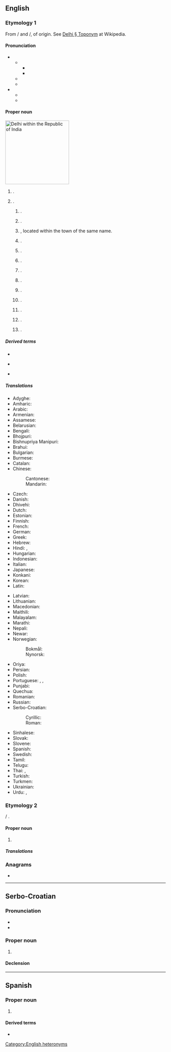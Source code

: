 ==English==

===Etymology 1===
{{wp}}
{{swp|Delhi (disambiguation)}}
From {{bor|en|hi|दिल्ली}}/{{bor|en|ur|دلی|tr=dillī}} and {{bor|en|hi|देहली}}/{{bor|en|ur| دہلی|tr=dehlī}}, of {{unk|en|title=uncertain}} origin. See [[w:Delhi#Toponym|Delhi § Toponym]] at Wikipedia.

====Pronunciation====
* {{sense|city in India}}
** {{IPA|en|/ˈdɛli/}}
*** {{audio|en|LL-Q1860 (eng)-Vealhurl-Delhi.wav|Audio (UK)}}
*** {{audio|en|en-us-deli.ogg|Audio (US)}}
** {{homophones|en|deli}}
** {{rhymes|en|ɛli}}
* {{sense|locale in North America}}
** {{IPA|en|/ˈdɛl.haɪ/}}
** {{rhymes|en|aɪ}}
{{rfap|en|US}}

====Proper noun====
[[Image:National Capital Territory of Delhi in India (special marker) (disputed hatched).svg|thumb|right|200px|Delhi within the Republic of India]]
{{en-prop}}

# {{place|en|megacity/and/union territory|c/India|containing the national capital [[New Delhi]]}}.
# {{place|en|locale|continent/North America|;|named for the city in India}}.
## {{place|en|CDP|co/Merced County|s/California}}.
## {{place|en|town|co/Delaware County|s/New York}}.
## {{place|en|village/county seat|co/Delaware County|s/New York}}, located within the town of the same name.
## {{place|en|community|s/Ontario}}.
## {{place|en|town|s/Louisiana}}.
## {{place|en|city|s/Iowa}}.
## {{place|en|city|s/Minnesota}}.
## {{place|en|unincorporated community|s/Illinois}}.
## {{place|en|unincorporated community|s/Colorado}}.
## {{place|en|unincorporated community|s/Georgia}}.
## {{place|en|unincorporated community|s/Missouri}}.
## {{place|en|unincorporated community|s/Texas}}.
## {{place|en|ghost town|s/Wisconsin}}.

=====Derived terms=====
{{rel-top3|Terms derived from ''Delhi''}}
* {{l|en|Delhi belly}}
{{rel-mid3}}
* {{l|en|Delhian}}
{{rel-mid3}}
* {{l|en|New Delhi}}
{{rel-bottom}}

=====Translations=====
{{trans-top|city in India}}
* Adyghe: {{t|ady|Дели}}
* Amharic: {{t|am|ዴሊ}}
* Arabic: {{t|ar|دِلْهِي|f}}
* Armenian: {{t+|hy|Դելի}}
* Assamese: {{t|as|দিল্লী}}
* Belarusian: {{t|be|Дэ́лі|m}}
* Bengali: {{t|bn|দিল্লি}}
* Bhojpuri: {{t|bho|दिल्ली}}
* Bishnupriya Manipuri: {{t|bpy|দিল্লী|tr=dillī}}
* Brahui: {{t|brh|Daelí}}
* Bulgarian: {{t|bg|Де́лхи}}
* Burmese: {{t|my|[[ဒေလီ]][[မြို့]]}}
* Catalan: {{t|ca|Delhi}}
* Chinese:
*: Cantonese: {{t|yue|德里|tr=dak1 lei5|sc=Hani}}
*: Mandarin: {{t+|cmn|德里|tr=Délǐ|sc=Hani}}
* Czech: {{t+|cs|Dillí|n}}
* Danish: {{t|da|Delhi}}
* Dhivehi: {{t|dv|ދިއްލީ|sc=Thaa}}
* Dutch: {{t+|nl|Delhi}}
* Estonian: {{t|et|Delhi}}
* Finnish: {{t|fi|Delhi}}
* French: {{t+|fr|Delhi}}
* German: {{t+|de|Delhi}}
* Greek: {{t|el|Δελχί|n}}
* Hebrew: {{t|he|דלהי|tr=deli}}
* Hindi: {{t+|hi|दिल्ली|f}}, {{t+|hi|देहली|f}}
* Hungarian: {{t+|hu|Delhi}}
* Indonesian: {{t|id|Delhi}}
* Italian: {{t|it|Delhi}}
* Japanese: {{t|ja|デリー|tr=Derī}}
* Konkani: {{t|kok|दिल्ली|tr=dillī}}
* Korean: {{t|ko|^델리}}
* Latin: {{t+|la|Dellium}} {{qualifier|New Latin}}
{{trans-mid}}
* Latvian: {{t|lv|Deli}}
* Lithuanian: {{t|lt|Delis|m}}
* Macedonian: {{t|mk|Делхи|n}}
* Maithili: {{t|mai|दिल्ली|tr=dillī}}
* Malayalam: {{t+|ml|ദില്ലി|sc=Mlym}}
* Marathi: {{t|mr|दिल्ली}}
* Nepali: {{t|ne|दिल्ली}}
* Newar: {{t|new|दिल्ली}}
* Norwegian:
*: Bokmål: {{t|nb|Delhi}}
*: Nynorsk: {{t|nn|Delhi}}
* Oriya: {{t+|or|ଦିଲ୍ଲୀ|sc=Orya}}
* Persian: {{t|fa|دهلی|tr=dehli}}
* Polish: {{t+|pl|Delhi}}
* Portuguese: {{t|pt|Déli}}, {{t|pt|Deli}}, {{t|pt|Dheli}}
* Punjabi: {{t+|pa|ਦਿੱਲੀ}}
* Quechua: {{t|qu|Dilhi}}
* Romanian: {{t|ro|Delhi}}
* Russian: {{t+|ru|Де́ли|m|tr=Dɛ́li}}
* Serbo-Croatian:
*: Cyrillic: {{t|sh|Делхи|m}}
*: Roman: {{t+|sh|Delhi|m}}
* Sinhalese: {{t|si|දිල්ලිය|sc=Sinh}}
* Slovak: {{t|sk|Dillí|n}}
* Slovene: {{t|sl|Delhi}}
* Spanish: {{t+|es|Delhi}}
* Swedish: {{t|sv|Delhi}}
* Tamil: {{t+|ta|தில்லி|sc=Taml}}
* Telugu: {{t+|te|ఢిల్లీ}}
* Thai: {{t|th|เดลี}}, {{t|th|ดิลลี}}
* Turkish: {{t+|tr|Delhi}}
* Turkmen: {{t|tk|Deli}}
* Ukrainian: {{t|uk|Де́лі|m}}
* Urdu: {{t|ur|دہلی|f|tr=dehlī}}, {{t|ur|دلّی|f|tr=dillī}}
{{trans-bottom}}

===Etymology 2===
{{wp|Delingha|Delhi}}
{{bor|en|mn|Дэлхий}} / {{m|mn|ᠳᠡᠯᠡᠬᠡᠢ}}.

====Proper noun====
{{en-prop}}

# {{place|en|city|p/Qinghai|c/China|t1=Delingha}}

=====Translations=====
{{trans-see|Delingha}}

===Anagrams===
* {{anagrams|en|a=dehil|Diehl|hidel|hidle|hield}}

[[Category:English heteronyms]]
----

==Serbo-Croatian==
{{wikipedia|lang=sh}}

===Pronunciation===
* {{IPA|sh|/dêlxi/}}
* {{hyphenation|sh|Del|hi}}

===Proper noun===
{{sh-proper noun|g=m|head=Dȅlhi}}

# {{place|sh|megacity/and/union territory|c/India|containing the national capital [[New Delhi]]|t1=Delhi}}

====Declension====
{{sh-decl-noun-unc
|Delhi
|Delhija
|Delhiju
|Delhi
|Delhi
|Delhiju
|Delhijem
}}

----

==Spanish==
{{wikipedia|lang=es}}

===Proper noun===
{{es-proper noun|f}}

# {{place|es|megacity/and/union territory|c/India|containing the national capital [[New Delhi]]|t1=Delhi}}

====Derived terms====
* {{l|es|Nueva Delhi}}